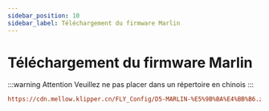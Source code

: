```yaml
---
sidebar_position: 10
sidebar_label: Téléchargement du firmware Marlin
---
```


# Téléchargement du firmware Marlin

:::warning Attention
Veuillez ne pas placer dans un répertoire en chinois
:::

```cfg
https://cdn.mellow.klipper.cn/FLY_Config/D5-MARLIN-%E5%9B%BA%E4%BB%B6.zip
```